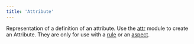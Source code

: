 ```yaml
---
title: 'Attribute'
---
```



Representation of a definition of an attribute. Use the [attr](../toplevel/attr.mdx) module to create an Attribute. They are only for use with a [rule](../globals/bzl.html#rule) or an [aspect](../globals/bzl.html#aspect).